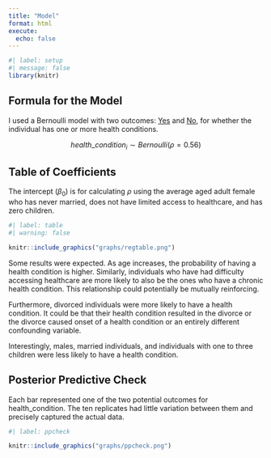 ```yaml
---
title: "Model"
format: html
execute:
  echo: false
---
```


```r
#| label: setup
#| message: false
library(knitr)
```

## Formula for the Model

I used a Bernoulli model with two outcomes: [Yes]{.underline} and [No]{.underline}, for whether the individual has one or more health conditions.

$$health\_condition_{i} \sim Bernoulli(\rho = 0.56)$$

```{=tex}
\begin{equation}
\begin{aligned}
health\_condition_{i} = 
      & \beta_{0} \\
    + & \beta_{1} age_i \\
    + & \beta_{2} sex_i \\
    + & \beta_{3} marital\_status_i \\
    + & \beta_{4} limited\_access_{i} \\
    + & \beta_{5} num\_of\_children_{i} \\
    + & \epsilon_{i} \\
\end{aligned}
\end{equation}
```
## Table of Coefficients

The intercept ($\beta_{0}$) is for calculating $\rho$ using the average aged adult female who has never married, does not have limited access to healthcare, and has zero children.

```r
#| label: table
#| warning: false

knitr::include_graphics("graphs/regtable.png")
```

Some results were expected. As age increases, the probability of having a health condition is higher. Similarly, individuals who have had difficulty accessing healthcare are more likely to also be the ones who have a chronic health condition. This relationship could potentially be mutually reinforcing.

Furthermore, divorced individuals were more likely to have a health condition. It could be that their health condition resulted in the divorce or the divorce caused onset of a health condition or an entirely different confounding variable.

Interestingly, males, married individuals, and individuals with one to three children were less likely to have a health condition.

## Posterior Predictive Check

Each bar represented one of the two potential outcomes for health_condition. The ten replicates had little variation between them and precisely captured the actual data.

```r
#| label: ppcheck

knitr::include_graphics("graphs/ppcheck.png")
```
